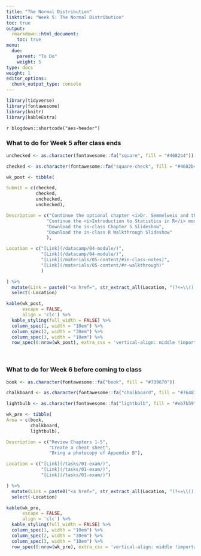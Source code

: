 ```yaml
---
title: "The Normal Distribution"
linktitle: "Week 5: The Normal Distribution"
toc: true
output:
  rmarkdown::html_document:
    toc: true
menu:
  due:
    parent: "To Do"
    weight: 5
type: docs
weight: 1
editor_options: 
  chunk_output_type: console
---
```


```r
library(tidyverse)
library(fontawesome)
library(knitr)
library(kableExtra)
```

`r blogdown::shortcode("aes-header")`

### What to do for Week 5 after class ends

```r
unchecked <- as.character(fontawesome::fa("square", fill = "#4682b4"))

checked <- as.character(fontawesome::fa("square-check", fill = "#4682b4"))

wk_post <- tibble(

Submit = c(checked, 
           checked,
           unchecked,
           unchecked),

Description = c("Continue the optional chapter <i>Dr. Semmelweis and the Discovery of Handwashing</b> project on Data Camp",
               "Continue the <i>Introduction to Statistics in R</i> module on Data Camp",
               "Download the in-class Chapter 5 Slideshow",
               "Download the in-class R Walkthrough Slideshow"
               ),

Location = c("[Link](/datacamp/04-module/)",
             "[Link](/datacamp/04-module/)",
             "[Link](/materials/05-content/#in-class-notes)",
             "[Link](/materials/05-content/#r-walkthrough)"
             )

) %>%
  mutate(Link = paste0("<a href=", str_extract_all(Location, "(?<=\\().+?(?=\\))"), "> <i class='fa-solid fa-link' style='color:#598fff'></i> </a>")) %>%
  select(-Location)
```

```r
kable(wk_post, 
      escape = FALSE,
      align = 'clc') %>%
  kable_styling(full_width = FALSE) %>%
  column_spec(1, width = "10em") %>%
  column_spec(2, width = "30em") %>%
  column_spec(3, width = "10em") %>%
  row_spec(0:nrow(wk_post), extra_css = 'vertical-align: middle !important;', background = "#212121", color = "#ffffff")
```

<br />

### What to do for Week 6 before coming to class

```r
book <- as.character(fontawesome::fa("book", fill = "#739670"))

chalkboard <- as.character(fontawesome::fa("chalkboard", fill = "#764874"))

lightbulb <- as.character(fontawesome::fa("lightbulb", fill = "#eb7b59"))

wk_pre <- tibble(
Area = c(book, 
         chalkboard, 
         lightbulb),

Description = c("Review Chapters 1-5",
                "Create a cheat sheet",
                "Bring a photocopy of Appendix B"),

Location = c("[Link](/tasks/01-exam/)", 
             "[Link](/tasks/01-exam/)",
             "[Link](/tasks/01-exam/)")

) %>%
  mutate(Link = paste0("<a href=", str_extract_all(Location, "(?<=\\().+?(?=\\))"), "> <i class='fa-solid fa-link' style='color:#ff598f'></i> </a>")) %>%
  select(-Location)

```


```r
kable(wk_pre, 
      escape = FALSE,
      align = 'clc') %>%
  kable_styling(full_width = FALSE) %>%
  column_spec(1, width = "10em") %>%
  column_spec(2, width = "30em") %>%
  column_spec(3, width = "10em") %>%
  row_spec(0:nrow(wk_pre), extra_css = 'vertical-align: middle !important;', background = "#212121", color = "#ffffff")
```  
